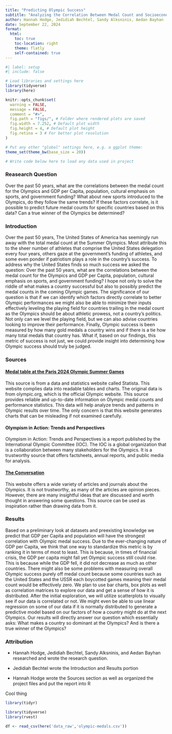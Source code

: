 ```yaml
---
title: "Predicting Olympic Success"
subtitle: "Analyzing the Correlation Between Medal Count and Socioeconomic Factors"
author: Hannah Hodge, Jedidiah Bechtel, Sandy Alksninis, Aedan Bayhan
date: September 22, 2024
format: 
  html:
    toc: true 
    toc-location: right
    theme: flatly
    self-contained: true
---
```


```r
#| label: setup 
#| include: false

# Load libraries and settings here
library(tidyverse)
library(here)

knitr::opts_chunk$set(
  warning = FALSE,
  message = FALSE,
  comment = "#>",
  fig.path = "figs/", # Folder where rendered plots are saved
  fig.width = 7.252, # Default plot width
  fig.height = 4, # Default plot height
  fig.retina = 3 # For better plot resolution
)

# Put any other "global" settings here, e.g. a ggplot theme:
theme_set(theme_bw(base_size = 20))

# Write code below here to load any data used in project

```

### Reasearch Question

Over the past 50 years, what are the correlations between the medal count for the Olympics and GDP per Capita, population, cultural emphasis on sports, and government funding? What about new sports introduced to the Olympics, do they follow the same trends? If these factors correlate, is it possible to predict future medal counts for specific countries based on this data? Can a true winner of the Olympics be determined?

### Introduction

Over the past 50 years, The United States of America has seemingly run away with the total medal count at the Summer Olympics. Most attribute this to the sheer number of athletes that comprise the United States delegation every four years, others gaze at the government's funding of athletes, and some even ponder if patriotism plays a role in the country's success. To address why the United States finds so much success we asked the question: Over the past 50 years, what are the correlations between the medal count for the Olympics and GDP per Capita, population, cultural emphasis on sports, and government funding? I hope not only to solve the riddle of what makes a country successful but also to possibly predict the medal counts in the coming Olympic games. The significance of our question is that if we can identify which factors directly correlate to better Olympic performances we might also be able to minimize their inputs effectively leveling the playing field for countries trailing in the medal count as the Olympics should be about athletic prowess, not a country's politics. Not only can we level the playing field, but we can also advise countries looking to improve their performance. Finally, Olympic success is been measured by how many gold medals a country wins and if there is a tie how many total medals that country has. What if, based on our findings, this metric of success is not just, we could provide insight into determining how Olympic success should truly be judged.

### Sources

#### [Medal table at the Paris 2024 Olympic Summer Games](https://www.statista.com/statistics/1483973/medals-olympic-summer-games-paris-2024/)

This source is from a data and statistics website called Statista. This website complies data into readable tables and charts. The original data is from olympic.org, which is the official Olympic website. This source provides reliable and up-to-date information on Olympic medal counts and performance statistics. This data will help analyze trends and patterns in Olympic results over time. The only concern is that this website generates charts that can be misleading if not examined carefully.

#### Olympism in Action: Trends and Perspectives

Olympism in Action: Trends and Perspectives is a report published by the International Olympic Committee (IOC). The IOC is a global organization that is a collaboration between many stakeholders for the Olympics. It is a trustworthy source that offers factsheets, annual reports, and public media for analysis.

#### [The Conversation](https://theconversation.com/us/topics/olympic-games-6108)

This website offers a wide variety of articles and journals about the Olympics. It is not trustworthy, as many of the articles are opinion pieces. However, there are many insightful ideas that are discussed and worth thought in answering some questions. This source can be used as inspiration rather than drawing data from it.

### Results

Based on a preliminary look at datasets and preexisting knowledge we predict that GDP per Capita and population will have the strongest correlation with Olympic medal success. Due to the ever-changing nature of GDP per Capita, we think that one way to standardize this metric is by ranking it in terms of most to least. This is because, in times of financial crisis, the GDP per capita might fall yet Olympic success still could rise. This is because while the GDP fell, it did not decrease as much as other countries. There might also be some problems with measuring overall Olympic success purely off medal count because some countries such as the United States and the USSR each boycotted games meaning their medal count would be effectively zero. We plan to use bar charts, box plots as well as correlation matrices to explore our data and get a sense of how it is distributed. After the initial exploration, we will utilize scatterplots to visually see if our data is correlated or not. We might even be able to use linear regression on some of our data if it is normally distributed to generate a predictive model based on our factors of how a country might do at the next Olympics. Our results will directly answer our question which essentially asks: What makes a country so dominant at the Olympics? And is there a true winner of the Olympics?

### Attribution

-   Hannah Hodge, Jedidiah Bechtel, Sandy Alksninis, and Aedan Bayhan researched and wrote the research question.

-   Jedidiah Bechtel wrote the Introduction and Results portion

-   Hannah Hodge wrote the Sources section as well as organized the project files and put the report into R

Cool thing

```r
library(tidyr)

library(tidyverse)
library(rvest)

df <- read_csv(here('data_raw','olympic-medals.csv'))





```
